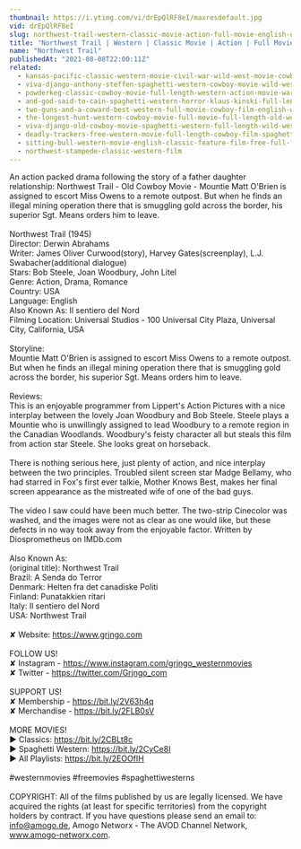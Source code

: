 ```yaml
---
thumbnail: https://i.ytimg.com/vi/drEpQlRF8eI/maxresdefault.jpg
vid: drEpQlRF8eI
slug: northwest-trail-western-classic-movie-action-full-movie-english-drama
title: "Northwest Trail | Western | Classic Movie | Action | Full Movie English | Drama"
name: "Northwest Trail"
publishedAt: "2021-08-08T22:00:11Z"
related:
  - kansas-pacific-classic-western-movie-civil-war-wild-west-movie-cowboys
  - viva-django-anthony-steffen-spaghetti-western-cowboy-movie-wild-west-english
  - powderkeg-classic-cowboy-movie-full-length-western-action-movie-war-english
  - and-god-said-to-cain-spaghetti-western-horror-klaus-kinski-full-length-western-movie
  - two-guns-and-a-coward-best-western-full-movie-cowboy-film-english-wild-west
  - the-longest-hunt-western-cowboy-movie-full-movie-full-length-old-western-free-film
  - viva-django-old-cowboy-movie-spaghetti-western-full-length-wild-west-full-movies
  - deadly-trackers-free-western-movie-full-length-cowboy-film-spaghetti-western-free-movie
  - sitting-bull-western-movie-english-classic-feature-film-free-full-flick-free-western-movies
  - northwest-stampede-classic-western-film
---
```


An action packed drama following the story of a father daughter relationship: Northwest Trail - Old Cowboy Movie - Mountie Matt O'Brien is assigned to escort Miss Owens to a remote outpost. But when he finds an illegal mining operation there that is smuggling gold across the border, his superior Sgt. Means orders him to leave.<br />
<br />
Northwest Trail (1945)<br />
Director: Derwin Abrahams<br />
Writer: James Oliver Curwood(story), Harvey Gates(screenplay), L.J. Swabacher(additional dialogue)<br />
Stars: Bob Steele, Joan Woodbury, John Litel<br />
Genre: Action, Drama, Romance<br />
Country: USA<br />
Language: English<br />
Also Known As: Il sentiero del Nord<br />
Filming Location: Universal Studios - 100 Universal City Plaza, Universal City, California, USA<br />
<br />
Storyline:<br />
Mountie Matt O'Brien is assigned to escort Miss Owens to a remote outpost. But when he finds an illegal mining operation there that is smuggling gold across the border, his superior Sgt. Means orders him to leave.<br />
<br />
Reviews:<br />
This is an enjoyable programmer from Lippert's Action Pictures with a nice interplay between the lovely Joan Woodbury and Bob Steele. Steele plays a Mountie who is unwillingly assigned to lead Woodbury to a remote region in the Canadian Woodlands. Woodbury's feisty character all but steals this film from action star Steele. She looks great on horseback.<br />
<br />
There is nothing serious here, just plenty of action, and nice interplay between the two principles. Troubled silent screen star Madge Bellamy, who had starred in Fox's first ever talkie, Mother Knows Best, makes her final screen appearance as the mistreated wife of one of the bad guys.<br />
<br />
The video I saw could have been much better. The two-strip Cinecolor was washed, and the images were not as clear as one would like, but these defects in no way took away from the enjoyable factor. Written by Diosprometheus on IMDb.com<br />
<br />
Also Known As:<br />
(original title): Northwest Trail<br />
Brazil: A Senda do Terror<br />
Denmark: Helten fra det canadiske Politi<br />
Finland: Punatakkien ritari<br />
Italy: Il sentiero del Nord<br />
USA: Northwest Trail<br />
<br />
✘ Website: https://www.grjngo.com<br />
<br />
FOLLOW US!<br />
✘ Instagram - https://www.instagram.com/grjngo_westernmovies<br />
✘ Twitter - https://twitter.com/Grjngo_com<br />
<br />
SUPPORT US!<br />
✘ Membership - https://bit.ly/2V63h4q<br />
✘ Merchandise - https://bit.ly/2FLB0sV<br />
<br />
MORE MOVIES! <br />
► Classics: https://bit.ly/2CBLt8c <br />
► Spaghetti Western: https://bit.ly/2CyCe8I <br />
► All Playlists: https://bit.ly/2EOOfIH <br />
<br />
#westernmovies #freemovies #spaghettiwesterns<br />
<br />
COPYRIGHT: All of the films published by us are legally licensed. We have acquired the rights (at least for specific territories) from the copyright holders by contract. If you have questions please send an email to: info@amogo.de, Amogo Networx - The AVOD Channel Network, www.amogo-networx.com.